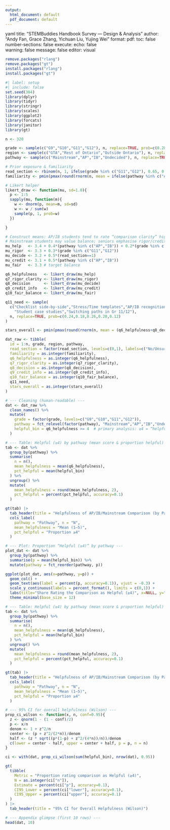 ```yaml
---
output:
  html_document: default
  pdf_document: default
---
```

yaml
title: "STEMBuddies Handbook Survey — Design & Analysis"
author: "Andy Fan, Grace Zhang, Yichuan Liu, Yujing Wei"
format:
  pdf:
    toc: false
    number-sections: false
execute:
  echo: false      
  warning: false
  message: false
editor: visual


```r
remove.packages("rlang")
remove.packages("gt")
install.packages("rlang")
install.packages("gt")
```


```r
#| label: setup
#| include: false
set.seed(304)
library(dplyr)
library(tidyr)
library(stringr)
library(scales)
library(ggplot2)
library(forcats)
library(janitor)
library(gt)
```


```r
n <- 320

grade <- sample(c("G9","G10","G11","G12"), n, replace=TRUE, prob=c(0.28,0.26,0.24,0.22))
region <- sample(c("GTA","Rest of Ontario","Outside Ontario"), n, replace=TRUE, prob=c(0.64,0.33,0.03))
pathway <- sample(c("Mainstream","AP","IB","Undecided"), n, replace=TRUE, prob=c(0.58,0.23,0.14,0.05))

# Prior exposure & familiarity
read_section <- rbinom(n, 1, ifelse(grade %in% c("G11","G12"), 0.65, 0.45))
familiarity <- pmin(pmax(round(rnorm(n, mean = ifelse(pathway %in% c("AP","IB"), 3.6, 3.0), sd=1)),1),5)

# Likert helper
likert_draw <- function(mu, sd=1.0){
  p <- 1:5
  sapply(mu, function(m){
    w <- dnorm(p, mean=m, sd=sd)
    w <- w / sum(w)   
    sample(p, 1, prob=w)
  })

}

# Construct means: AP/IB students tend to rate “comparison clarity” higher,
# Mainstream students may value balance; seniors emphasise rigor/credits
mu_help   <- 3.4 + 0.4*(pathway %in% c("AP","IB")) + 0.2*(grade %in% c("G11","G12"))
mu_rigor  <- 3.3 + 0.3*(grade %in% c("G11","G12"))
mu_decide <- 3.2 + 0.5*(read_section==1)
mu_credit <- 3.1 + 0.5*(pathway %in% c("AP","IB"))
mu_fair   <- 3.3 # target balance

```


```r
q6_helpfulness   <- likert_draw(mu_help)
q7_rigor_clarity <- likert_draw(mu_rigor)
q8_decision      <- likert_draw(mu_decide)
q9_credit_info   <- likert_draw(mu_credit)
q10_fair_balance <- likert_draw(mu_fair)

q11_need <- sample(
  c("Checklist side-by-side","Stress/Time templates","AP/IB recognition (ON universities)",
    "Student case studies","Switching paths in Gr 11/12"),
  n, replace=TRUE, prob=c(0.24,0.18,0.26,0.20,0.12)
)

stars_overall <- pmin(pmax(round(rnorm(n, mean = (q6_helpfulness+q8_decision)/2*0.8, sd=0.8)),1),5)

dat_raw <- tibble(
  id = 1:n, grade, region, pathway,
  read_section = factor(read_section, levels=c(0,1), labels=c("No/Unsure","Yes")),
  familiarity = as.integer(familiarity),
  q6_helpfulness = as.integer(q6_helpfulness),
  q7_rigor_clarity = as.integer(q7_rigor_clarity),
  q8_decision = as.integer(q8_decision),
  q9_credit_info = as.integer(q9_credit_info),
  q10_fair_balance = as.integer(q10_fair_balance),
  q11_need,
  stars_overall = as.integer(stars_overall)
)
```


```r
# --- Cleaning (human-readable) ---
dat <- dat_raw %>%
  clean_names() %>%
  mutate(
    grade = factor(grade, levels=c("G9","G10","G11","G12")),
    pathway = fct_relevel(factor(pathway), "Mainstream","AP","IB","Undecided"),
    helpful_bin = q6_helpfulness >= 4  # primary analysis: ≥4 = “helpful”
  )
```


```r
# --- Table: Helpful (≥4) by pathway (mean score & proportion helpful) ---
tab <- dat %>%
  group_by(pathway) %>%
  summarise(
    n = n(),
    mean_helpfulness = mean(q6_helpfulness),
    pct_helpful = mean(helpful_bin)
  ) %>%
  ungroup() %>%
  mutate(
    mean_helpfulness = round(mean_helpfulness, 2),
    pct_helpful = percent(pct_helpful, accuracy=0.1)
  )

gt(tab) |>
  tab_header(title = "Helpfulness of AP/IB/Mainstream Comparison (by Pathway)") |>
  cols_label(
    pathway = "Pathway", n = "N",
    mean_helpfulness = "Mean (1–5)",
    pct_helpful = "Proportion ≥4"
  )
```

```r
# --- Plot: Proportion “Helpful (≥4)” by pathway ---
plot_dat <- dat %>%
  group_by(pathway) %>%
  summarise(p = mean(helpful_bin)) %>%
  mutate(pathway = fct_reorder(pathway, p))

ggplot(plot_dat, aes(x=pathway, y=p)) +
  geom_col() +
  geom_text(aes(label = percent(p, accuracy=0.1)), vjust = -0.3) +
  scale_y_continuous(labels = percent_format(), limits = c(0,1)) +
  labs(title="Share Rating the Comparison as Helpful (≥4)", x=NULL, y="Proportion") +
  theme_minimal(base_size = 12)

```


```r
# --- Table: Helpful (≥4) by pathway (mean score & proportion helpful) ---
tab <- dat %>%
  group_by(pathway) %>%
  summarise(
    n = n(),
    mean_helpfulness = mean(q6_helpfulness),
    pct_helpful = mean(helpful_bin)
  ) %>%
  ungroup() %>%
  mutate(
    mean_helpfulness = round(mean_helpfulness, 2),
    pct_helpful = percent(pct_helpful, accuracy=0.1)
  )

gt(tab) |>
  tab_header(title = "Helpfulness of AP/IB/Mainstream Comparison (by Pathway)") |>
  cols_label(
    pathway = "Pathway", n = "N",
    mean_helpfulness = "Mean (1–5)",
    pct_helpful = "Proportion ≥4"
  )
```


```r
# --- 95% CI for overall helpfulness (Wilson) ---
prop_ci_wilson <- function(x, n, conf=0.95){
  z <- qnorm(1 - (1 - conf)/2)
  p <- x/n
  denom <- 1 + z^2/n
  center <- (p + z^2/(2*n))/denom
  half <- (z * sqrt((p*(1-p) + z^2/(4*n))/n))/denom
  c(lower = center - half, upper = center + half, p = p, n = n)
}

ci <- with(dat, prop_ci_wilson(sum(helpful_bin), nrow(dat), 0.95))

gt(
  tibble(
    Metric = "Proportion rating comparison as Helpful (≥4)",
    N = as.integer(ci["n"]),
    Estimate = percent(ci["p"], accuracy=0.1),
    CI95_Lower = percent(ci["lower"], accuracy=0.1),
    CI95_Upper = percent(ci["upper"], accuracy=0.1)
  )
) |>
  tab_header(title = "95% CI for Overall Helpfulness (Wilson)")

# --- Appendix glimpse (first 10 rows) ---
head(dat, 10)
```





















